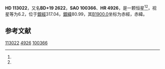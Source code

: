 {{Starbox begin
| name = HD 113022
}}
{{Starbox observe
| epoch = [[J2000.0|J2000.0]]
| constell = {{星座名待查}}<ref name=SIMBAD>{{cite web
 | url=http://simbad.u-strasbg.fr/simbad/sim-id?Ident=HR+4926
 | title =Pulsating variable Star
 | publisher=Centre de Données astronomiques de Strasbourg
 | work=SIMBAD
 | accessdate=2012-07-13}}</ref><ref name=DATA>{{cite web
 | url=http://vizier.u-strasbg.fr/viz-bin/VizieR-5?-out.add=.&-source=5050&-corr=PK=HR&-out.max=9999&HR=4926
 | title=VizieR Detailed Page
 | accessdate=2012-07-13
 | archive-date=2016-03-04
 | archive-url=https://web.archive.org/web/20160304194709/http://vizier.u-strasbg.fr/viz-bin/VizieR-5?-out.add=.&-source=5050&-corr=PK=HR&-out.max=9999&HR=4926
 | dead-url=no
 }}</ref>
| 星官 = 
| ra = {{RA|13|0|38.8}}<ref name=SIMBAD /><ref name=DATA />
| dec = {{DEC|+18|22|23}}<ref name=SIMBAD /><ref name=DATA />
| appmag_v = 6.2<ref name=SIMBAD /><ref name=DATA />
}}
{{Starbox character
| class = F6V s<ref name=SIMBAD /><ref name=DATA />
| b-v = 0.42<ref name=SIMBAD /><ref name=DATA />
| u-b = 0.02<ref name=SIMBAD /><ref name=DATA />
| r-i = <ref name=SIMBAD /><ref name=DATA />
| variable = 
}}
{{Starbox astrometry
| radial_v = 0.02
| prop_mo_ra = 1
| parallax = 0.02
| p_error = 
}}
{{Starbox catalog
| names =BD+19 2622，[[SAO星表|SAO]] 100366，[[HD星表|HD]] 113022，[[HR星表|HR]] 4926}}
{{Starbox reference |Simbad=HR+4926}}
{{Starbox end}}

'''HD 113022'''，又名'''BD+19 2622'''，'''SAO 100366'''、'''HR 4926'''，是一颗恒星<ref name=SIMBAD /><ref name=DATA />，视星等为6.2，位于[[銀道座標系|銀經]]317.04，[[銀道座標系|銀緯]]80.99，其[[B1900.0|B1900.0]]坐标为赤經{{RA|12|55|44.3}}，赤緯{{DEC|+18|80.99|37}}。

== 参考文献 ==
{{reflist}}

{{star-stub}}

[[Category:HD和HDE天體|113022]]
[[Category:HR天體|4926]]
[[Category:SAO天體|100366]]